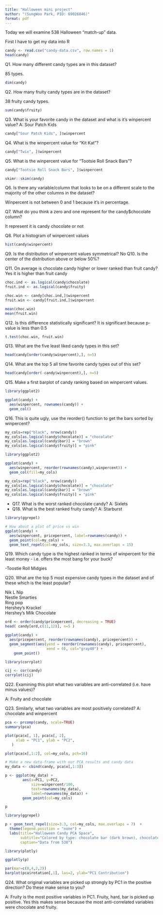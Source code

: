```yaml
---
title: "Halloween mini project"
author: "(SungWoo Park, PID: 69026846)"
format: pdf
---
```


Today we will examine 538 Halloween "match-up" data. 

First I have to get my data into R 

```r
candy <- read.csv("candy-data.csv", row.names = 1)
head(candy)
```

Q1. How many different candy types are in this dataset?

85 types. 
```r
dim(candy)
```


Q2. How many fruity candy types are in the dataset?

38 fruity candy types.

```r
sum(candy$fruity)
```

Q3. What is your favorite candy in the dataset and what is it’s winpercent value?
A: Sour Patch Kids

```r
candy["Sour Patch Kids", ]$winpercent
```

Q4. What is the winpercent value for “Kit Kat”?
```r
candy["Twix", ]$winpercent
```
Q5. What is the winpercent value for “Tootsie Roll Snack Bars”?
```r
candy["Tootsie Roll Snack Bars", ]$winpercent
```
```r
skimr::skim(candy)
```
Q6. Is there any variable/column that looks to be on a different scale to the majority of the other columns in the dataset?

Winpercent is not between 0 and 1 because it's in percentage. 

Q7. What do you think a zero and one represent for the candy$chocolate column?

It represent it is candy chocolate or not 

Q8. Plot a histogram of winpercent values
```r
hist(candy$winpercent)
```

Q9. Is the distribution of winpercent values symmetrical?
No
Q10. Is the center of the distribution above or below 50%?

Q11. On average is chocolate candy higher or lower ranked than fruit candy?
Yes it is higher than fruit candy
```r
choc.ind <- as.logical(candy$chocolate)
fruit.ind <- as.logical(candy$fruity)

choc.win <- candy[choc.ind,]$winpercent
fruit.win <- candy[fruit.ind,]$winpercent

mean(choc.win)
mean(fruit.win)
```


Q12. Is this difference statistically significant?
It is significant because p-value is less than 0.5
```r
t.test(choc.win, fruit.win)
```
Q13. What are the five least liked candy types in this set?

```r
head(candy[order(candy$winpercent),], n=5)
```
Q14. What are the top 5 all time favorite candy types out of this set?
```r
head(candy[order(-candy$winpercent),], n=5)
```

Q15. Make a first barplot of candy ranking based on winpercent values.

```r
library(ggplot2)

ggplot(candy) + 
  aes(winpercent, rownames(candy)) +
  geom_col()
```
Q16. This is quite ugly, use the reorder() function to get the bars sorted by winpercent?
```r
my_cols=rep("black", nrow(candy))
my_cols[as.logical(candy$chocolate)] = "chocolate"
my_cols[as.logical(candy$bar)] = "brown"
my_cols[as.logical(candy$fruity)] = "pink"
```

```r
library(ggplot2)

ggplot(candy) + 
  aes(winpercent, reorder(rownames(candy),winpercent)) +
  geom_col(fill=my_cols)
```

```r
my_cols=rep("black", nrow(candy))
my_cols[as.logical(candy$chocolate)] = "chocolate"
my_cols[as.logical(candy$bar)] = "brown"
my_cols[as.logical(candy$fruity)] = "pink"
```

- Q17. What is the worst ranked chocolate candy?
A: Sixlets
- Q18. What is the best ranked fruity candy?
A: Starburst

```r
library(ggrepel)

# How about a plot of price vs win
ggplot(candy) +
  aes(winpercent, pricepercent, label=rownames(candy)) +
  geom_point(col=my_cols) + 
  geom_text_repel(col=my_cols, size=3.3, max.overlaps = 15)
```

Q19. Which candy type is the highest ranked in terms of winpercent for the least money - i.e. offers the most bang for your buck?

-Toostie Roll Midgies

Q20. What are the top 5 most expensive candy types in the dataset and of these which is the least popular?

Nik L Nip		
Nestle Smarties			
Ring pop		
Hershey's Krackel	
Hershey's Milk Chocolate

```r
ord <- order(candy$pricepercent, decreasing = TRUE)
head( candy[ord,c(11,12)], n=5 )
```

```r
ggplot(candy) +
  aes(pricepercent, reorder(rownames(candy), pricepercent)) +
  geom_segment(aes(yend = reorder(rownames(candy), pricepercent), 
                   xend = 0), col="gray40") +
    geom_point()
```

```r
library(corrplot)
```

```r
cij <- cor(candy)
corrplot(cij)
```
Q22. Examining this plot what two variables are anti-correlated (i.e. have minus values)?

A: Fruity and chocolate

Q23. Similarly, what two variables are most positively correlated?
A: chocolate and winpercent

```r
pca <- prcomp(candy, scale=TRUE)
summary(pca)
```

```r
plot(pca$x[, 1], pca$x[, 2], 
     xlab = "PC1", ylab = "PC2", 
   )
```
```r
plot(pca$x[,1:2], col=my_cols, pch=16)
```
```r
# Make a new data-frame with our PCA results and candy data
my_data <- cbind(candy, pca$x[,1:3])
```

```r
p <- ggplot(my_data) + 
        aes(x=PC1, y=PC2, 
            size=winpercent/100,  
            text=rownames(my_data),
            label=rownames(my_data)) +
        geom_point(col=my_cols)

p
```

```r
library(ggrepel)

p + geom_text_repel(size=3.3, col=my_cols, max.overlaps = 7)  + 
  theme(legend.position = "none") +
  labs(title="Halloween Candy PCA Space",
       subtitle="Colored by type: chocolate bar (dark brown), chocolate other (light brown), fruity (red), other (black)",
       caption="Data from 538")
```
```r
library(plotly)
```
```r
ggplotly(p)
```
```r
par(mar=c(8,4,2,2))
barplot(pca$rotation[,1], las=2, ylab="PC1 Contribution")
```

Q24. What original variables are picked up strongly by PC1 in the positive direction? Do these make sense to you? 

A: Fruity is the most positive variables in PC1. Fruity, hard, bar is picked up positive. 
Yes this makes sense because the most anti-correlated variables were chocolate and fruity.